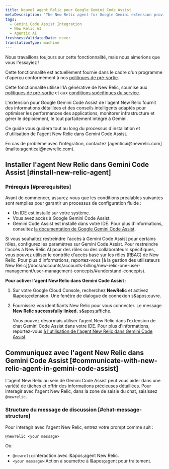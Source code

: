 ```yaml
---
title: Nouvel agent Relic pour Google Gemini Code Assist
metaDescription: 'The New Relic agent for Google Gemini extension provides intelligent insights and guidance tailored to optimize application performance, monitor infrastructure, and manage deployments—all seamlessly integrated within Gemini.'
tags:
  - Gemini Code Assist Integration
  - New Relic AI
  - Agentic AI
freshnessValidatedDate: never
translationType: machine
---
```


<Callout title="Aperçu">
  Nous travaillons toujours sur cette fonctionnalité, mais nous aimerions que vous l&apos;essayiez !

  Cette fonctionnalité est actuellement fournie dans le cadre d&apos;un programme d&apos;aperçu conformément à nos [politiques de pré-sortie](/docs/licenses/license-information/referenced-policies/new-relic-pre-release-policy).

  Cette fonctionnalité utilise l&apos;IA générative de New Relic, soumise aux [politiques de pré-sortie](/docs/licenses/license-information/referenced-policies/new-relic-pre-release-policy) et aux [conditions spécifiques du service](https://newrelic.com/termsandconditions/service-specific).
</Callout>

L&apos;extension pour Google Gemini Code Assist de l&apos;agent New Relic fournit des informations détaillées et des conseils intelligents adaptés pour optimiser les performances des applications, monitorer infrastructure et gérer le déploiement, le tout parfaitement intégré à Gemini.

Ce guide vous guidera tout au long du processus d&apos;installation et d&apos;utilisation de l&apos;agent New Relic dans Gemini Code Assist.

<Callout variant="tip" title="conseil">
  En cas de problème avec l&apos;intégration, contactez [agenticai@newrelic.com](mailto:agenticai@newrelic.com).
</Callout>

## Installer l&apos;agent New Relic dans Gemini Code Assist [#install-new-relic-agent]

### Prérequis [#prerequisites]

Avant de commencer, assurez-vous que les conditions préalables suivantes sont remplies pour garantir un processus de configuration fluide :

* Un IDE est installé sur votre système.
* Vous avez accès à Google Gemini Code Assist.
* Gemini Code Assist est installé dans votre IDE. Pour plus d&apos;informations, consultez [la documentation de Google Gemini Code Assist](https://cloud.google.com/gemini/docs/codeassist/overview).

<Callout variant="tip" title="conseil">
  Si vous souhaitez restreindre l&apos;accès à Gemini Code Assist pour certains rôles, configurez les paramètres sur Gemini Code Assist. Pour restreindre l&apos;accès à New Relic AI pour des rôles ou des collaborateurs spécifiques, vous pouvez utiliser le contrôle d&apos;accès basé sur les rôles (RBAC) de New Relic. Pour plus d&apos;informations, reportez-vous [à la gestion des utilisateurs New Relic](/docs/accounts/accounts-billing/new-relic-one-user-management/user-management-concepts/#understand-concepts).
</Callout>

**Pour activer l&apos;agent New Relic dans Gemini Code Assist :**

1. Sur votre <DNT>Google Cloud Console</DNT>, recherchez <DNT>**NewRelic**</DNT> et activez l&amp;apos;extension. Une fenêtre de dialogue de connexion s&amp;apos;ouvre.

2. Fournissez vos identifiants New Relic pour vous connecter. Le message **New Relic successfully linked.** s&amp;apos;affiche.

   Vous pouvez désormais utiliser l’agent New Relic dans l’extension de chat Gemini Code Assist dans votre IDE. Pour plus d&apos;informations, reportez-vous [à l&apos;utilisation de l&apos;agent New Relic dans Gemini Code Assist](#communicate-with-new-relic-agent-in-gemini-code-assist).

## Communiquez avec l&apos;agent New Relic dans Gemini Code Assist [#communicate-with-new-relic-agent-in-gemini-code-assist]

L&apos;agent New Relic au sein de Gemini Code Assist peut vous aider dans une variété de tâches et offrir des informations précieuses détaillées. Pour interagir avec l&apos;agent New Relic, dans la zone de saisie du chat, saisissez `@newrelic`.

### Structure du message de discussion [#chat-message-structure]

Pour interagir avec l&apos;agent New Relic, entrez votre prompt comme suit :

`@newrelic <your message>`

Où:

* `@newrelic`:interaction avec l&amp;apos;agent New Relic.
* `<your message>`:Action à soumettre à l&amp;apos;agent pour traitement.
